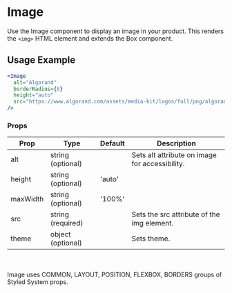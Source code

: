 # Image

Use the Image component to display an image in your product. This renders the `<img>` HTML element and extends the Box component.


## Usage Example

```jsx live
<Image
  alt="Algorand"
  borderRadius={8}
  height="auto"
  src="https://www.algorand.com/assets/media-kit/logos/full/png/algorand_full_logo_black.png"
/>
```

### Props


<Table>
  <thead>
  <tr>
    <th>Prop</th>
    <th>Type</th>
    <th>Default</th>
    <th>Description</th>
  </tr>
  </thead>
  <tbody>
  <tr><td>alt</td><td>string (optional)</td><td></td><td>Sets alt attribute on image for accessibility.</td></tr>
  <tr><td>height</td><td>string (optional)</td><td>'auto'</td><td></td></tr>
  <tr><td>maxWidth</td><td>string (optional)</td><td>'100%'</td><td></td></tr>
  <tr><td>src</td><td>string (required)</td><td></td><td>Sets the src attribute of the img element.</td></tr>
  <tr><td>theme</td><td>object (optional)</td><td></td><td>Sets theme.</td></tr>
    </tbody>
    </Table>

<br></br>Image uses COMMON, LAYOUT, POSITION, FLEXBOX, BORDERS groups of Styled System props.